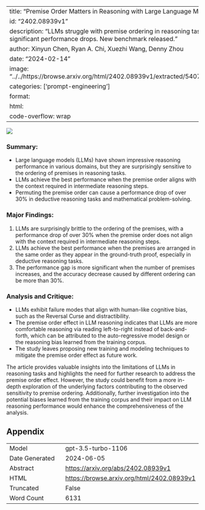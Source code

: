 
---
title: "Premise Order Matters in Reasoning with Large Language Models"
id: "2402.08939v1"
description: "LLMs struggle with premise ordering in reasoning tasks, leading to significant performance drops. New benchmark released."
author: Xinyun Chen, Ryan A. Chi, Xuezhi Wang, Denny Zhou
date: "2024-02-14"
image: "../../https://browse.arxiv.org/html/2402.08939v1/extracted/5407747/img/figure2.png"
categories: ['prompt-engineering']
format:
  html:
    code-overflow: wrap
---

![](../../https://browse.arxiv.org/html/2402.08939v1/extracted/5407747/img/figure2.png)

### **Summary:**
- Large language models (LLMs) have shown impressive reasoning performance in various domains, but they are surprisingly sensitive to the ordering of premises in reasoning tasks.
- LLMs achieve the best performance when the premise order aligns with the context required in intermediate reasoning steps.
- Permuting the premise order can cause a performance drop of over 30% in deductive reasoning tasks and mathematical problem-solving.

### **Major Findings:**
1. LLMs are surprisingly brittle to the ordering of the premises, with a performance drop of over 30% when the premise order does not align with the context required in intermediate reasoning steps.
2. LLMs achieve the best performance when the premises are arranged in the same order as they appear in the ground-truth proof, especially in deductive reasoning tasks.
3. The performance gap is more significant when the number of premises increases, and the accuracy decrease caused by different ordering can be more than 30%.

### **Analysis and Critique:**
- LLMs exhibit failure modes that align with human-like cognitive bias, such as the Reversal Curse and distractibility.
- The premise order effect in LLM reasoning indicates that LLMs are more comfortable reasoning via reading left-to-right instead of back-and-forth, which can be attributed to the auto-regressive model design or the reasoning bias learned from the training corpus.
- The study leaves proposing new training and modeling techniques to mitigate the premise order effect as future work.

The article provides valuable insights into the limitations of LLMs in reasoning tasks and highlights the need for further research to address the premise order effect. However, the study could benefit from a more in-depth exploration of the underlying factors contributing to the observed sensitivity to premise ordering. Additionally, further investigation into the potential biases learned from the training corpus and their impact on LLM reasoning performance would enhance the comprehensiveness of the analysis.

## Appendix

|          |          |
|----------|----------|
| Model     | gpt-3.5-turbo-1106       |
| Date Generated     | 2024-06-05       |
| Abstract | [https://arxiv.org/abs/2402.08939v1](https://arxiv.org/abs/2402.08939v1)        |
| HTML     | [https://browse.arxiv.org/html/2402.08939v1](https://browse.arxiv.org/html/2402.08939v1)       |
| Truncated       | False       |
| Word Count       | 6131       |